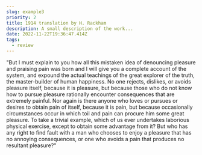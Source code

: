 ```yaml
---
slug: example3
priority: 2
title: 1914 translation by H. Rackham
description: A small description of the work...
date: 2022-11-22T19:36:47.414Z
tags:
  - review
---
```


"But I must explain to you how all this mistaken idea of denouncing pleasure and
praising pain was born and I will give you a complete account of the system, and
expound the actual teachings of the great explorer of the truth, the
master-builder of human happiness. No one rejects, dislikes, or avoids pleasure
itself, because it is pleasure, but because those who do not know how to pursue
pleasure rationally encounter consequences that are extremely painful. Nor again
is there anyone who loves or pursues or desires to obtain pain of itself,
because it is pain, but because occasionally circumstances occur in which toil
and pain can procure him some great pleasure. To take a trivial example, which
of us ever undertakes laborious physical exercise, except to obtain some
advantage from it? But who has any right to find fault with a man who chooses to
enjoy a pleasure that has no annoying consequences, or one who avoids a pain
that produces no resultant pleasure?"

